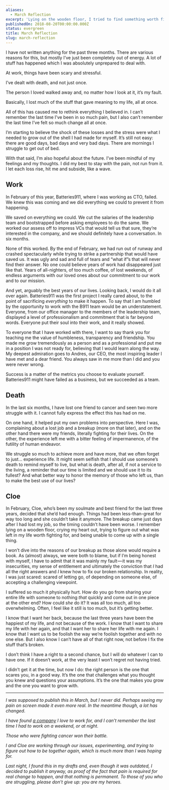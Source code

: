 ```yaml
---
aliases:
  - March Reflection
excerpt: 'Lying on the wooden floor, I tried to find something worth fighting for.'
publishedOn: 2018-08-20T00:00:00.000Z
status: evergreen
title: March Reflection
slug: march-reflection
---
```

I have not written anything for the past three months. There are various reasons for this, but mostly I’ve just been completely out of energy. A lot of stuff has happened which I was absolutely unprepared to deal with.

At work, things have been scary and stressful.

I’ve dealt with death, and not just once.

The person I loved walked away and, no matter how I look at it, it’s my fault.

Basically, I lost much of the stuff that gave meaning to my life, all at once.

All of this has caused me to rethink everything I believed in. I can’t remember the last time I’ve been in so much pain, but I also can’t remember the last time I’ve felt so much change all at once.

I’m starting to believe the shock of these losses and the stress were what I needed to grow out of the shell I had made for myself. It’s still not easy: there are good days, bad days and very bad days. There are mornings I struggle to get out of bed.

With that said, I’m also hopeful about the future. I’ve been mindful of my feelings and my thoughts. I did my best to stay with the pain, not run from it. I let each loss rise, hit me and subside, like a wave.

## Work

In February of this year, Batteries911, where I was working as CTO, failed. We knew this was coming and we did everything we could to prevent it from happening.

We saved on everything we could. We cut the salaries of the leadership team and bootstrapped before asking employees to do the same. We worked our assess off to impress VCs that would tell us that sure, they’re interested in the company, and we should definitely have a conversation. In six months.

None of this worked. By the end of February, we had run out of runway and crashed spectacularly while trying to strike a partnership that would have saved us. It was ugly and sad and full of tears and “what if”s that will never find their answer. No one could believe years of work had disappeared just like that. Years of all-nighters, of too much coffee, of lost weekends, of endless arguments with our loved ones about our commitment to our work and to our mission.

And yet, arguably the best years of our lives. Looking back, I would do it all over again. Batteries911 was the first project I really cared about, to the point of sacrificing _everything_ to make it happen. To say that I am humbled by the opportunity to work with the B911 team would be an understatement. Everyone, from our office manager to the members of the leadership team, displayed a level of professionalism and commitment that is far beyond words. Everyone put their soul into their work, and it really showed.

To everyone that I have worked with there, I want to say thank you for teaching me the value of humbleness, transparency and friendship. You made me grow tremendously as a person and as a professional and put me in a position I was not ready for, believing that I would learn along the way. My deepest admiration goes to Andres, our CEO, the most inspiring leader I have met and a dear friend. You always saw in me more than I did and you were never wrong.

Success is a matter of the metrics you choose to evaluate yourself. Batteries911 might have failed as a business, but we succeeded as a team.

## Death

In the last six months, I have lost one friend to cancer and seen two more struggle with it. I cannot fully express the effect this has had on me.

On one hand, it helped put my own problems into perspective. Here I was, complaining about a lost job and a breakup (more on that later), and on the other hand there were my friends, literally fighting for their lives. On the other, the experience left me with a bitter feeling of impermanence, of the futility of human endeavor.

We struggle so much to achieve more and have more, that we often forget to just… experience life. It might seem selfish that I should use someone’s death to remind myself to live, but what is death, after all, if not a service to the living, a reminder that our time is limited and we should use it to its fullest? And what better way to honor the memory of those who left us, than to make the best use of our lives?

## Cloe

In February, Cloe, who’s been my soulmate and best friend for the last three years, decided that she’d had enough. Things had been less-than-great for way too long and she couldn’t take it anymore. The breakup came just days after I had lost my job, so the timing couldn’t have been worse. I remember lying on a wooden floor, crying my heart out, trying to figure out what was left in my life worth fighting for, and being unable to come up with a single thing.

I won’t dive into the reasons of our breakup as those alone would require a book. As (almost) always, we were both to blame, but if I’m being honest with myself, I have to admit that it was mainly my fault — it was my insecurities, my sense of entitlement and ultimately the conviction that _I_ had all the right answers and _I_ knew how to fix our broken relationship. In reality, I was just scared: scared of letting go, of depending on someone else, of accepting a challenging viewpoint.

I suffered so much it physically hurt. How do you go from sharing your entire life with someone to nothing _that_ quickly and come out in one piece at the other end? How could _she_ do it? It was all too much, all too overwhelming. Often, I feel like it still is too much, but it’s getting better.

I know that I want her back, because the last three years have been the happiest of my life, and not because of the work. I know that I want to share my life with her again, and that I want her to share her life with me again. I know that I want us to be foolish the way we’re foolish together and with no one else. But I also know I can’t have all of that right now, not before I fix the stuff that’s broken.

I don’t think I have a right to a second chance, but I will do whatever I can to have one. If it doesn’t work, at the very least I won’t regret not having tried.

I didn’t get it at the time, but now I do: the right person is the one that scares you, in a good way. It’s the one that challenges what you thought you knew and questions your assumptions. It’s the one that makes you grow and the one you want to grow with.

* * *

_I was supposed to publish this in March, but I never did. Perhaps seeing my pain on screen made it even more real. In the meantime though, a lot has changed._

_I have found_ [_a company_](https://nebulab.it) _I love to work for, and I can’t remember the last time I had to work on a weekend, or at night._

_Those who were fighting cancer won their battle._

_I and Cloe are working through our issues, experimenting, and trying to figure out how to be together again, which is much more than I was hoping for._

_Last night, I found this in my drafts and, even though it was outdated, I decided to publish it anyway, as proof of the fact that pain is required for real change to happen, and that nothing is permanent. To those of you who are struggling, please don’t give up: you are my heroes._
